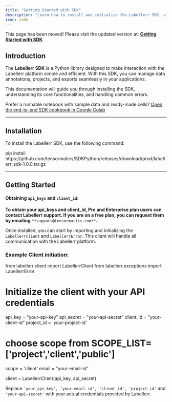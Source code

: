 ```yaml
---
title: "Getting Started with SDK"
description: "Learn how to install and initialize the Labellerr SDK, a Python library for seamless interaction with the Labellerr platform to manage data annotations, projects, and exports."
icon: code
---
```


<Warning>This page has been moved! Please visit the updated version at: **[Getting Started with SDK](/sdk/getting-started)**</Warning>

## Introduction

The **Labellerr SDK** is a Python library designed to make interaction with the Labellerr platform simple and efficient. With this SDK, you can manage data annotations, projects, and exports seamlessly in your applications.

This documentation will guide you through installing the SDK, understanding its core functionalities, and handling common errors.

Prefer a runnable notebook with sample data and ready-made cells? [Open the end-to-end SDK cookbook in Google Colab](https://colab.research.google.com/github/Labellerr/Hands-On-Learning-in-Computer-Vision/blob/main/SDK%20Tutorials/Labellerr_SDK_End_to_End_Annotation_Pipeline.ipynb)

---

## Installation

To install the Labellerr SDK, use the following command:

<CodeBlock lang="bash" title="Install Labellerr SDK">
pip install https://github.com/tensormatics/SDKPython/releases/download/prod/labellerr_sdk-1.0.0.tar.gz
</CodeBlock>

---

## Getting Started

#### Obtaining `api_keys` and `client_id`:

**To obtain your api_keys and client_id, Pro and Enterprise plan users can contact Labellerr support. If you are on a free plan, you can request them by emailing** `**support@tensormatics.com**`**.**

Once installed, you can start by importing and initializing the `LabellerrClient` and `LabellerrError`. This client will handle all communication with the Labellerr platform.

### Example Client initiation:

<CodeBlock lang="python" title="Client Initialization">
from labellerr.client import LabellerrClient
from labellerr.exceptions import LabellerrError

# Initialize the client with your API credentials
api_key = "your-api-key"
api_secret = "your-api-secret"
client_id = "your-client-id"
project_id = 'your-project-id'
# choose scope from SCOPE_LIST=['project','client','public']
scope = 'client'
email = "your-email-id"

client = LabellerrClient(api_key, api_secret)
</CodeBlock>

Replace `'your_api_key', 'your-email-id', 'client_id', 'project_id'` and `'your-api-secret'` with your actual credentials provided by Labellerr.
